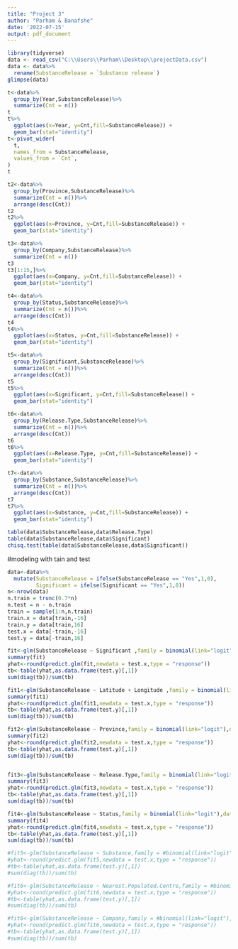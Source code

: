 ---
title: "Project 3"
author: "Parham & Banafshe"
date: '2022-07-15'
output: pdf_document
---

```{r}
library(tidyverse)
data <- read_csv("C:\\Users\\Parham\\Desktop\\projectData.csv")
data <- data%>%
  rename(SubstanceRelease = `Substance release`)
glimpse(data)
```

```{r}
t<-data%>%
  group_by(Year,SubstanceRelease)%>%
  summarize(Cnt = n())
t
t%>%
  ggplot(aes(x=Year, y=Cnt,fill=SubstanceRelease)) +
  geom_bar(stat="identity")
t<-pivot_wider(
  t,
  names_from = SubstanceRelease,
  values_from = `Cnt`,
)
t
```

```{r fig.height = 10, fig.width = 15} 
t2<-data%>%
  group_by(Province,SubstanceRelease)%>%
  summarize(Cnt = n())%>%
  arrange(desc(Cnt))
t2
t2%>%
  ggplot(aes(x=Province, y=Cnt,fill=SubstanceRelease)) +
  geom_bar(stat="identity")
```

```{r}
t3<-data%>%
  group_by(Company,SubstanceRelease)%>%
  summarize(Cnt = n())
t3
t3[1:15,]%>%
  ggplot(aes(x=Company, y=Cnt,fill=SubstanceRelease)) +
  geom_bar(stat="identity")
```

```{r}
t4<-data%>%
  group_by(Status,SubstanceRelease)%>%
  summarize(Cnt = n())%>%
  arrange(desc(Cnt))
t4
t4%>%
  ggplot(aes(x=Status, y=Cnt,fill=SubstanceRelease)) +
  geom_bar(stat="identity")
```

```{r}
t5<-data%>%
  group_by(Significant,SubstanceRelease)%>%
  summarize(Cnt = n())%>%
  arrange(desc(Cnt))
t5
t5%>%
  ggplot(aes(x=Significant, y=Cnt,fill=SubstanceRelease)) +
  geom_bar(stat="identity")
```

```{r}
t6<-data%>%
  group_by(Release.Type,SubstanceRelease)%>%
  summarize(Cnt = n())%>%
  arrange(desc(Cnt))
t6
t6%>%
  ggplot(aes(x=Release.Type, y=Cnt,fill=SubstanceRelease)) +
  geom_bar(stat="identity")
```

```{r}
t7<-data%>%
  group_by(Substance,SubstanceRelease)%>%
  summarize(Cnt = n())%>%
  arrange(desc(Cnt))
t7
t7%>%
  ggplot(aes(x=Substance, y=Cnt,fill=SubstanceRelease)) +
  geom_bar(stat="identity")
```

```{r}
table(data$SubstanceRelease,data$Release.Type)
table(data$SubstanceRelease,data$Significant)
chisq.test(table(data$SubstanceRelease,data$Significant))
```

#modeling with tain and test

```{r}
data<-data%>%
  mutate(SubstanceRelease = ifelse(SubstanceRelease == "Yes",1,0),
         Significant = ifelse(Significant == "Yes",1,0))
n<-nrow(data)
n.train = trunc(0.7*n)
n.test = n - n.train
train = sample(1:n,n.train)
train.x = data[train,-16] 
train.y = data[train,16] 
test.x = data[-train,-16]
test.y = data[-train,16]

fit<-glm(SubstanceRelease ~ Significant ,family = binomial(link="logit"),data=cbind(train.x,train.y))
summary(fit)
yhat<-round(predict.glm(fit,newdata = test.x,type = "response"))
tb<-table(yhat,as.data.frame(test.y)[,1])
sum(diag(tb))/sum(tb)

fit1<-glm(SubstanceRelease ~ Latitude + Longitude ,family = binomial(link="logit"),data=cbind(train.x,train.y))
summary(fit1)
yhat<-round(predict.glm(fit1,newdata = test.x,type = "response"))
tb<-table(yhat,as.data.frame(test.y)[,1])
sum(diag(tb))/sum(tb)

fit2<-glm(SubstanceRelease ~ Province,family = binomial(link="logit"),data=cbind(train.x,train.y))
summary(fit2)
yhat<-round(predict.glm(fit2,newdata = test.x,type = "response"))
tb<-table(yhat,as.data.frame(test.y)[,1])
sum(diag(tb))/sum(tb)


fit3<-glm(SubstanceRelease ~ Release.Type,family = binomial(link="logit"),data=cbind(train.x,train.y))
summary(fit3)
yhat<-round(predict.glm(fit3,newdata = test.x,type = "response"))
tb<-table(yhat,as.data.frame(test.y)[,1])
sum(diag(tb))/sum(tb)

fit4<-glm(SubstanceRelease ~ Status,family = binomial(link="logit"),data=cbind(train.x,train.y))
summary(fit4)
yhat<-round(predict.glm(fit4,newdata = test.x,type = "response"))
tb<-table(yhat,as.data.frame(test.y)[,1])
sum(diag(tb))/sum(tb)

#fit5<-glm(SubstanceRelease ~ Substance,family = #binomial(link="logit"),data=cbind(train.x,train.y))
#yhat<-round(predict.glm(fit5,newdata = test.x,type = "response"))
#tb<-table(yhat,as.data.frame(test.y)[,1])
#sum(diag(tb))/sum(tb)

#fit6<-glm(SubstanceRelease ~ Nearest.Populated.Centre,family = #binomial(link="logit"),data=cbind(train.x,train.y))
#yhat<-round(predict.glm(fit6,newdata = test.x,type = "response"))
#tb<-table(yhat,as.data.frame(test.y)[,1])
#sum(diag(tb))/sum(tb)

#fit6<-glm(SubstanceRelease ~ Company,family = #binomial(link="logit"),data=cbind(train.x,train.y))
#yhat<-round(predict.glm(fit6,newdata = test.x,type = "response"))
#tb<-table(yhat,as.data.frame(test.y)[,1])
#sum(diag(tb))/sum(tb)
```
